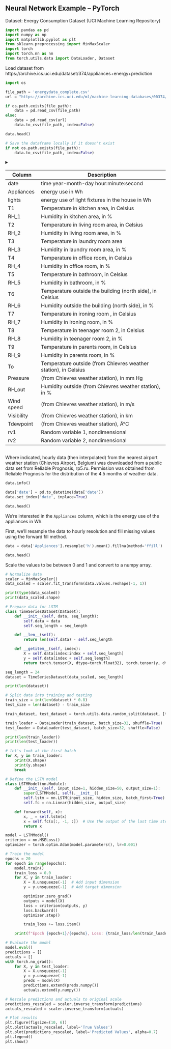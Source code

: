 ## Neural Network Example -- PyTorch

Dataset: Energy Consumption Dataset (UCI Machine Learning Repository)

```python
import pandas as pd
import numpy as np
import matplotlib.pyplot as plt
from sklearn.preprocessing import MinMaxScaler
import torch
import torch.nn as nn
from torch.utils.data import DataLoader, Dataset
```

Load dataset from https://archive.ics.uci.edu/dataset/374/appliances+energy+prediction

```python
import os

file_path = 'energydata_complete.csv'
url = "https://archive.ics.uci.edu/ml/machine-learning-databases/00374/energydata_complete.csv"

if os.path.exists(file_path):
    data = pd.read_csv(file_path)
else:
    data = pd.read_csv(url)
    data.to_csv(file_path, index=False)

data.head()
```

```python
# Save the dataframe locally if it doesn't exist
if not os.path.exists(file_path):
    data.to_csv(file_path, index=False)
```

<details>

**Column Descriptions**

<summary>
| Column | Description |
| ---- | ----------- |
| date | time year-month-day hour:minute:second |
| Appliances | energy use in Wh |
| lights | energy use of light fixtures in the house in Wh |
| T1 | Temperature in kitchen area, in Celsius |
| RH_1 | Humidity in kitchen area, in % |
| T2 | Temperature in living room area, in Celsius |
| RH_2 | Humidity in living room area, in % |
| T3 | Temperature in laundry room area |
| RH_3 | Humidity in laundry room area, in % |
| T4 | Temperature in office room, in Celsius |
| RH_4 | Humidity in office room, in % |
| T5 | Temperature in bathroom, in Celsius |
| RH_5 | Humidity in bathroom, in % |
| T6 | Temperature outside the building (north side), in Celsius |
| RH_6 | Humidity outside the building (north side), in % |
| T7 | Temperature in ironing room , in Celsius |
| RH_7 | Humidity in ironing room, in % |
| T8 | Temperature in teenager room 2, in Celsius |
| RH_8 | Humidity in teenager room 2, in % |
| T9 | Temperature in parents room, in Celsius |
| RH_9 | Humidity in parents room, in % |
| To | Temperature outside (from Chievres weather station), in Celsius |
| Pressure | (from Chievres weather station), in mm Hg |
| RH_out | Humidity outside (from Chievres weather station), in % |
| Wind speed | (from Chievres weather station), in m/s |
| Visibility | (from Chievres weather station), in km |
| Tdewpoint | (from Chievres weather station), Â°C |
| rv1 | Random variable 1, nondimensional |
| rv2 | Random variable 2, nondimensional |
</summary>
</details>

Where indicated, hourly data (then interpolated) from the nearest airport weather station (Chievres Airport, Belgium) was downloaded from a public data set from Reliable Prognosis, rp5.ru. Permission was obtained from Reliable Prognosis for the distribution of the 4.5 months of weather data.

```python
data.info()
```

```python

data['date'] = pd.to_datetime(data['date'])
data.set_index('date', inplace=True)

data.head()
```

We're interested in the `Appliances` column, which is the energy use of the appliances in Wh. 

First, we'll resample the data to hourly resolution and fill missing values using the forward fill method.

```python
data = data['Appliances'].resample('h').mean().fillna(method='ffill')  # Resample and fill missing

data.head()
```

Scale the values to be between 0 and 1 and convert to a numpy array.

```python
# Normalize data
scaler = MinMaxScaler()
data_scaled = scaler.fit_transform(data.values.reshape(-1, 1))

print(type(data_scaled))
print(data_scaled.shape)
```

```python

# Prepare data for LSTM
class TimeSeriesDataset(Dataset):
    def __init__(self, data, seq_length):
        self.data = data
        self.seq_length = seq_length

    def __len__(self):
        return len(self.data) - self.seq_length

    def __getitem__(self, index):
        X = self.data[index:index + self.seq_length]
        y = self.data[index + self.seq_length]
        return torch.tensor(X, dtype=torch.float32), torch.tensor(y, dtype=torch.float32)
```

```python

seq_length = 24
dataset = TimeSeriesDataset(data_scaled, seq_length)

print(len(dataset))
```

```python

# Split data into training and testing
train_size = int(len(dataset) * 0.8)
test_size = len(dataset) - train_size

train_dataset, test_dataset = torch.utils.data.random_split(dataset, [train_size, test_size])

train_loader = DataLoader(train_dataset, batch_size=32, shuffle=True)
test_loader = DataLoader(test_dataset, batch_size=32, shuffle=False)

print(len(train_loader))
print(len(test_loader))
```

```python
# let's look at the first batch
for X, y in train_loader:
    print(X.shape)
    print(y.shape)
    break
```

```python

# Define the LSTM model
class LSTMModel(nn.Module):
    def __init__(self, input_size=1, hidden_size=50, output_size=1):
        super(LSTMModel, self).__init__()
        self.lstm = nn.LSTM(input_size, hidden_size, batch_first=True)
        self.fc = nn.Linear(hidden_size, output_size)

    def forward(self, x):
        x, _ = self.lstm(x)
        x = self.fc(x[:, -1, :])  # Use the output of the last time step
        return x
```

```python
model = LSTMModel()
criterion = nn.MSELoss()
optimizer = torch.optim.Adam(model.parameters(), lr=0.001)
```

```python
# Train the model
epochs = 20
for epoch in range(epochs):
    model.train()
    train_loss = 0.0
    for X, y in train_loader:
        X = X.unsqueeze(-1)  # Add input dimension
        y = y.unsqueeze(-1)  # Add target dimension

        optimizer.zero_grad()
        outputs = model(X)
        loss = criterion(outputs, y)
        loss.backward()
        optimizer.step()

        train_loss += loss.item()

    print(f"Epoch {epoch+1}/{epochs}, Loss: {train_loss/len(train_loader):.4f}")
```

```python

# Evaluate the model
model.eval()
predictions = []
actuals = []
with torch.no_grad():
    for X, y in test_loader:
        X = X.unsqueeze(-1)
        y = y.unsqueeze(-1)
        preds = model(X)
        predictions.extend(preds.numpy())
        actuals.extend(y.numpy())
```

```python

# Rescale predictions and actuals to original scale
predictions_rescaled = scaler.inverse_transform(predictions)
actuals_rescaled = scaler.inverse_transform(actuals)
```

```python

# Plot results
plt.figure(figsize=(10, 6))
plt.plot(actuals_rescaled, label='True Values')
plt.plot(predictions_rescaled, label='Predicted Values', alpha=0.7)
plt.legend()
plt.show()
```